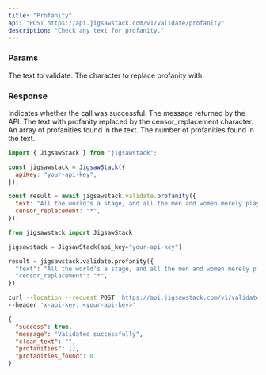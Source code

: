 ```yaml
---
title: "Profanity"
api: "POST https://api.jigsawstack.com/v1/validate/profanity"
description: "Check any text for profanity."
---
```


### Params

<ParamField query="text" type="string" required>
  The text to validate.
</ParamField>

<ParamField query="censor_replacement" type="string" default="*" required>
  The character to replace profanity with.
</ParamField>

<Snippet file="header.mdx" />

### Response

<ResponseField name="success" type="boolean">
  Indicates whether the call was successful.
</ResponseField>

<ResponseField name="message" type="string">
  The message returned by the API.
</ResponseField>

<ResponseField name="clean_text" type="string">
  The text with profanity replaced by the censor_replacement character.
</ResponseField>

<ResponseField name="profanities" type="array">
  An array of profanities found in the text.
</ResponseField>

<ResponseField name="profanities_found" type="integer">
  The number of profanities found in the text.
</ResponseField>

<RequestExample>

```javascript Node.js
import { JigsawStack } from "jigsawstack";

const jigsawstack = JigsawStack({
  apiKey: "your-api-key",
});

const result = await jigsawstack.validate.profanity({
  text: "All the world's a stage, and all the men and women merely players. They have their exits and their entrances; And one man in his time plays many parts.",
  censor_replacement: "*",
});
```

```python Python
from jigsawstack import JigsawStack

jigsawstack = JigsawStack(api_key="your-api-key")

result = jigsawstack.validate.profanity({
  "text": "All the world's a stage, and all the men and women merely players. They have their exits and their entrances; And one man in his time plays many parts.",
  "censor_replacement": "*",
})
```

```bash cURL
curl --location --request POST 'https://api.jigsawstack.com/v1/validate/profanity' \
--header 'x-api-key: <your-api-key>'
```

</RequestExample>

<ResponseExample>

```json Response
{
  "success": true,
  "message": "Validated successfully",
  "clean_text": "",
  "profanities": [],
  "profanities_found": 0
}
```

</ResponseExample>

